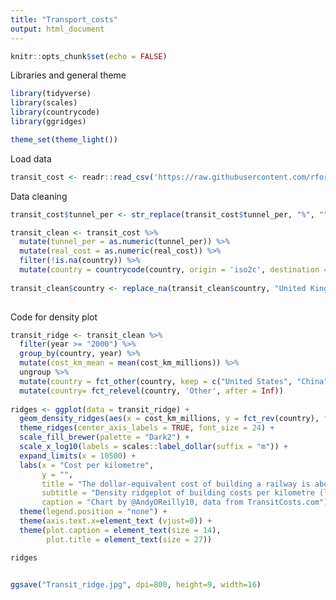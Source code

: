 ```yaml
---
title: "Transport_costs"
output: html_document
---
```


```r
knitr::opts_chunk$set(echo = FALSE)
```

Libraries and general theme

```r
library(tidyverse)
library(scales)
library(countrycode)
library(ggridges)

theme_set(theme_light())
```

Load data

```r
transit_cost <- readr::read_csv('https://raw.githubusercontent.com/rfordatascience/tidytuesday/master/data/2021/2021-01-05/transit_cost.csv')

```

Data cleaning

```r
transit_cost$tunnel_per <- str_replace(transit_cost$tunnel_per, "%", "")

transit_clean <- transit_cost %>% 
  mutate(tunnel_per = as.numeric(tunnel_per)) %>% 
  mutate(real_cost = as.numeric(real_cost)) %>% 
  filter(!is.na(country)) %>% 
  mutate(country = countrycode(country, origin = 'iso2c', destination = 'country.name')) 
  
transit_clean$country <- replace_na(transit_clean$country, "United Kingdom")
  
```

Code for density plot

```r
transit_ridge <- transit_clean %>% 
  filter(year >= "2000") %>% 
  group_by(country, year) %>% 
  mutate(cost_km_mean = mean(cost_km_millions)) %>% 
  ungroup %>% 
  mutate(country = fct_other(country, keep = c("United States", "China", "India", "Canada", "France", "Spain"))) %>% 
  mutate(country= fct_relevel(country, 'Other', after = Inf))
  
ridges <- ggplot(data = transit_ridge) +
  geom_density_ridges(aes(x = cost_km_millions, y = fct_rev(country), fill = country, show.legend = FALSE)) +
  theme_ridges(center_axis_labels = TRUE, font_size = 24) +
  scale_fill_brewer(palette = "Dark2") +
  scale_x_log10(labels = scales::label_dollar(suffix = "m")) +
  expand_limits(x = 10500) +
  labs(x = "Cost per kilometre",
       y = "",
       title = "The dollar-equivalent cost of building a railway is about \nthe same everywhere . . . except north America" ,
       subtitle = "Density ridgeplot of building costs per kilometre (log scale)",
       caption = "Chart by @AndyOReilly10, data from TransitCosts.com") +
  theme(legend.position = "none") +
  theme(axis.text.x=element_text (vjust=0)) +
  theme(plot.caption = element_text(size = 14), 
        plot.title = element_text(size = 27)) 

ridges
  
```

```r
ggsave("Transit_ridge.jpg", dpi=800, height=9, width=16)
```


